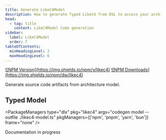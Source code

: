 ```yaml
---
title: Generate LikeC4Model
description: How to generate Typed LikeC4 from DSL to access your architecture model programmatically.
head:
  - tag: title
    content: LikeC4Model Code generation
sidebar:
  label: LikeC4Model
  order: 7
tableOfContents:
  minHeadingLevel: 2
  maxHeadingLevel: 6    
---
```



<p style={{display: 'flex', gap: '10px'}}>
<a href="https://www.npmjs.com/package/likec4" target="_blank">![NPM Version](https://img.shields.io/npm/v/likec4)</a>
<a href="https://www.npmjs.com/package/likec4" target="_blank">![NPM Downloads](https://img.shields.io/npm/dw/likec4)</a>
</p>

Generate source code artifacts from architecture model.

## Typed Model

<PackageManagers
   type="dlx"
   pkg="likec4"
   args="codegen model --outfile ./likec4-model.ts"
   pkgManagers={['npm', 'pnpm', 'yarn', 'bun']}
   frame="none"
   />

<Aside type='caution' title="In progress" >
  Documentation in progress
</Aside>
